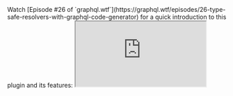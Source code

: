 

<PackageHeader hasOperationsNote />

<Callout>
  Watch [Episode #26 of `graphql.wtf`](https://graphql.wtf/episodes/26-type-safe-resolvers-with-graphql-code-generator)
  for a quick introduction to this plugin and its features:
</Callout>

<iframe
  style={{ width: '100%', height: 400, marginTop: 24 }}
  src="https://youtube.com/embed/tHMaNmqPIC4"
  title="YouTube video player"
  allow="accelerometer; autoplay; clipboard-write; encrypted-media; gyroscope; picture-in-picture"
  allowFullScreen
/>

<Callout>
  [More weekly episodes are available in `graphql.wtf`](https://graphql.wtf/) by [Jamie
  Barton](https://twitter.com/notrab).
</Callout>

<PackageApiDocs />

## Usage Example

<Callout>
**Quick Start with `typescript-resolvers`**

You can find [a blog post we wrote about using and customizing this plugin here](https://the-guild.dev/blog/better-type-safety-for-resolvers-with-graphql-codegen)

</Callout>

Run `graphql-codegen` as usual, with this new plugin:

```yaml
schema: schema.json
generates:
  ./src/resolvers-types.ts:
    plugins:
      - typescript
      - typescript-resolvers
```

Import the types from the generated file and use in the resolver:

```ts
import { Resolvers } from './resolvers-types'

export const resolvers: Resolvers = {
  Query: {
    myQuery: (root, args, context) => {}
  }
}
```

This will make the resolver fully typed and compatible with typescript compiler, including the handler's arguments and return value.

Generated resolvers can be passed directly into [graphql-tools](https://npmjs.com/package/graphql-tools) `makeExecutableSchema` function.

## Integration with Apollo-Server

By default `apollo-server` will not work with generated resolvers signature.

If you are using Apollo Server with TypeScript, note that you need to set `useIndexSignature: true` in your config, in order to add a compatible index signature ([more info](https://github.com/dotansimha/graphql-code-generator/issues/1133#issuecomment-456812621)).

```yaml
generates:
  ./resolvers-types.ts:
    config:
      useIndexSignature: true
    plugins:
      - typescript
      - typescript-resolvers
```

If you wish to have an easy start, and have the ability to use resolvers chaining without models types, you can also add to your config `defaultMapper: Partial<{T}>`. This will allow you to return partial types in your resolvers.

## Use Your Model Types (`mappers`)

If you wish to use your custom model types, codegen allow you to use `mappers` feature to map GraphQL types to your custom model types. [You can find an article explaining how to use `mappers` here](https://the-guild.dev/blog/better-type-safety-for-resolvers-with-graphql-codegen).

Here's the basic example of using it:

```yaml
schema: schema.graphql
generates:
  ./resolvers-types.ts:
    config:
      contextType: models#MyContextType
      mappers:
        User: ./models#UserModel
        Profile: ./models#UserProfile
    plugins:
      - typescript
      - typescript-resolvers
```

## Enum Resolvers

[Apollo-Server](https://apollographql.com/docs/apollo-server) and schemas built with [`graphql-tools`](https://graphql-tools.com) supports creating resolvers for GraphQL `enum`s.

This is helpful because you can have internal values that are different from the public enum values, and you can use the internal values in your resolvers.

Codegen allows you to specify either `mappers` or `enumValues` to map enums in your resolvers, and if you are using it for enums, you'll get a resolver signature for the enum resolvers as well.

#### Usage Example

With the following schema:

```graphql
type Query {
  favoriteColor: Color!
}

enum Color {
  RED
  BLUE
}
```

```yaml
schema: schema.graphql
generates:
  ./resolvers-types.ts:
    config:
      enumValues:
        Color: ./enums#ColorsCode
    plugins:
      - typescript
      - typescript-resolvers
```

```ts filename="enums.ts"
export enum ColorsCode {
  MY_RED = '#FF0000',
  MY_BLUE = '#0000FF'
}
```

```ts filename="resolvers.ts"
import { Resolvers } from './resolvers-types'
import { ColorsCode } from './enums'

const resolvers: Resolvers = {
  Color: {
    RED: ColorsCode.MY_RED,
    BLUE: ColorsCode.MY_BLUE
  },
  Query: {
    favoriteColor: () => ColorsCode.MY_RED // Now you cn return this, and it will be mapped to your actual GraphQL enum
  }
}
```

You can also define the same with explicit enum values:

```yaml
schema: schema.graphql
generates:
  ./resolvers-types.ts:
    config:
      enumValues:
        Color:
          RED: '#FF0000'
          BLUE: '#0000FF'
    plugins:
      - typescript
      - typescript-resolvers
```

Or, with `mappers`:

```yaml
schema: schema.graphql
generates:
  ./resolvers-types.ts:
    config:
      mappers:
        Color: ./enums#ColorsCode
    plugins:
      - typescript
      - typescript-resolvers
```
